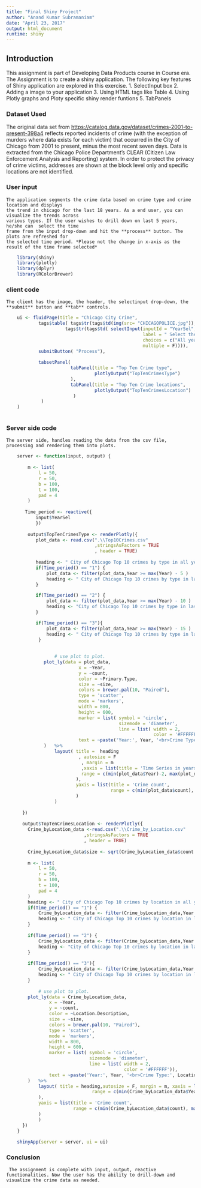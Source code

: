```yaml
---
title: "Final Shiny Project"
author: "Anand Kumar Subramaniam"
date: "April 23, 2017"
output: html_document
runtime: shiny
---
```

## **Introduction**

  This assignment is part of Developing Data Products course in Course era. 
  The Assignment is to create a shiny application. The following key features of Shiny 
  application are explored in this exercise.
  1. SelectInput box
  2. Adding a image to your application
  3. Using HTML tags like Table
  4. Using Plotly graphs and Ploty specific shiny render funtions
  5. TabPanels
  
### **Dataset Used**

  The original data set from <https://catalog.data.gov/dataset/crimes-2001-to-present-398a4> 
  reflects reported incidents of crime (with the exception of murders where data exists 
  for each victim) that occurred in the City of Chicago from 2001 to present, minus the most
  recent seven days. Data is extracted from the Chicago Police Department's CLEAR (Citizen Law
  Enforcement Analysis and Reporting) system. In order to protect the privacy of crime victims,
  addresses are shown at the block level only and specific locations are not identified.

### **User input**

    The application segments the crime data based on crime type and crime location and displays 
    the trend in chicago for the last 18 years. As a end user, you can visualize the trends across
    various types. If the user wishes to drill down on last 5 years, he/she can  select the time
    frame from the input drop-down and hit the **process** button. The plots are refreshed for 
    the selected time period. *Please not the change in x-axis as the result of the time frame selected*
    

```r
    library(shiny)
    library(plotly)
    library(dplyr)
    library(RColorBrewer)
```

### **client code**

    The client has the image, the header, the selectinput drop-down, the **submit** button and **tab** controls.
    
```r
    ui <- fluidPage(title = "Chicago City Crime",
            tags$table( tags$tr(tags$td(img(src= "CHICAGOPOLICE.jpg")),tags$td(h1("City of Chicago Crime Analysis"))),
                      tags$tr(tags$td( selectInput(inputId = "YearSel",
                                                   label = " Select the Time period for analysis",
                                                   choices = c("All years" = "0", "Last 5 years" ="1", "Last 10 years"="2", "Last 15 years"="3"),
                                                   multiple = F)))),
            submitButton( "Process"),
            
            tabsetPanel(              
                        tabPanel(title = "Top Ten Crime type",
                                 plotlyOutput("TopTenCrimesType")
                        ),
                        tabPanel(title = "Top Ten Crime locations",
                                 plotlyOutput("TopTenCrimesLocation")
                         )
             )
    )
    
```

### **Server side code**
    
    The server side, handles reading the data from the csv file, processing and rendering them into plots.
    
```r
    server <- function(input, output) {
       
        m <- list(
            l = 50,
            r = 50,
            b = 100,
            t = 100,
            pad = 4
        )
        
       Time_period <- reactive({
           input$YearSel
           }) 
       
        output$TopTenCrimesType <- renderPlotly({
           plot_data <- read.csv(".\\Top10Crimes.csv"
                                 ,stringsAsFactors = TRUE
                                 , header = TRUE)
           
           heading <- " City of Chicago Top 10 crimes by type in all years"
           if(Time_period() == "1") {
               plot_data <- filter(plot_data,Year >= max(Year) - 5 )
               heading <- " City of Chicago Top 10 crimes by type in last 5 years"
           }

           if(Time_period() == "2") {
               plot_data <- filter(plot_data,Year >= max(Year) - 10 )
               heading <- "City of Chicago Top 10 crimes by type in last 10 years"
           }

           if(Time_period() == "3"){
               plot_data <- filter(plot_data,Year >= max(Year) - 15 )
               heading <- " City of Chicago Top 10 crimes by type in last 15 years"
            }
           
       
                  # use plot to plot.
              plot_ly(data = plot_data,
                           x = ~Year,
                           y = ~count,
                           color = ~Primary.Type,
                           size = ~size,
                           colors = brewer.pal(10, "Paired"), 
                           type = 'scatter',
                           mode = 'markers',
                           width = 800,
                           height = 600,
                           marker = list( symbol = 'circle',
                                          sizemode = 'diameter',
                                          line = list( width = 2,
                                                       color = '#FFFFFF')),
                           text = ~paste('Year:', Year, '<br>Crime Type:', Primary.Type, '<br> Count:', count)
              )   %>%
                  layout( title =  heading 
                           , autosize = F
                            , margin = m
                            ,xaxis = list(title = 'Time Series in years',
                            range = c(min(plot_data$Year)-2, max(plot_data$Year)+2)
                          ),
                          yaxis = list(title = 'Crime count',
                                       range = c(min(plot_data$count), max(plot_data$count))
                          )
                  )
         
      })
       
      output$TopTenCrimesLocation <- renderPlotly({
        Crime_byLocation_data <-read.csv(".\\Crime_by_Location.csv"
                             ,stringsAsFactors = TRUE
                             , header = TRUE)  
        
        Crime_byLocation_data$size <- sqrt(Crime_byLocation_data$count * 2.666051223553066e-05 )
        
        m <- list(
            l = 50,
            r = 50,
            b = 100,
            t = 100,
            pad = 4
        )
        heading <- " City of Chicago Top 10 crimes by location in all years"
        if(Time_period() == "1") {
            Crime_byLocation_data <- filter(Crime_byLocation_data,Year >= max(Year) - 5 )
            heading <- " City of Chicago Top 10 crimes by location in last 5 years"
        }
        
        if(Time_period() == "2") {
            Crime_byLocation_data <- filter(Crime_byLocation_data,Year >= max(Year) - 10 )
            heading <- "City of Chicago Top 10 crimes by location in last 10 years"
        }
        
        if(Time_period() == "3"){
            Crime_byLocation_data <- filter(Crime_byLocation_data,Year >= max(Year) - 15 )
            heading <- " City of Chicago Top 10 crimes by location in last 15 years"
        }
        
            # use plot to plot.
        plot_ly(data = Crime_byLocation_data,
                x = ~Year,
                y = ~count,
                color = ~Location.Description,
                size = ~size,
                colors = brewer.pal(10, "Paired"), 
                type = 'scatter',
                mode = 'markers',
                width = 800,
                height = 600,
                marker = list( symbol = 'circle',
                               sizemode = 'diameter',
                               line = list( width = 2,
                                            color = '#FFFFFF')),
                text = ~paste('Year:', Year, '<br>Crime Type:', Location.Description, '<br> Count:', count)
        )   %>%
            layout( title = heading,autosize = F, margin = m, xaxis = list(title = 'Time Series in years',
                                range = c(min(Crime_byLocation_data$Year)-2, max(Crime_byLocation_data$Year)+2)
            ),
            yaxis = list(title = 'Crime count',
                         range = c(min(Crime_byLocation_data$count), max(Crime_byLocation_data$count))
            )
            )
      })
    }
    
    shinyApp(server = server, ui = ui)
```

### **Conclusion**

     The assignment is complete with input, output, reactive functionalities. Now the user has the ability to drill-down and visualize the crime data as needed.
